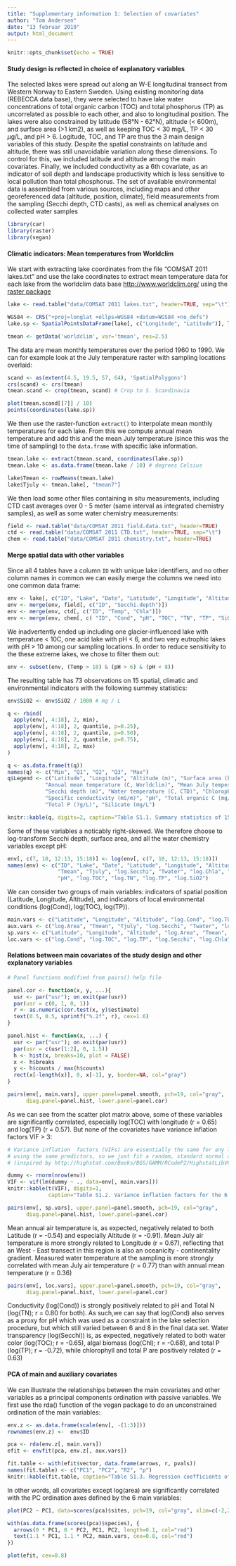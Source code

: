 ```yaml
---
title: "Supplementary information 1: Selection of covariates"
author: "Tom Andersen"
date: "13 februar 2019"
output: html_document
---
```


```r
knitr::opts_chunk$set(echo = TRUE)
```

#### Study design is reflected in choice of explanatory variables

The selected lakes were spread out along an W-E longitudinal transect from Western Norway to Eastern Sweden. Using existing monitoring data (REBECCA data base), they were selected to have lake water concentrations of total organic carbon (TOC) and total phosphorus (TP) as uncorrelated as possible to each other, and also to longitudinal position. The lakes were also constrained by latitude (58&deg;N - 62&deg;N), altitude (< 600m), and surface area (>1 km2), as well as keeping TOC < 30 mg/L, TP < 30 $\mu$g/L, and pH > 6. 
Logitude, TOC, and TP are thus the 3 main design variables of this study. Despite the spatial constraints on latitude and altitude, there was still unavoidable variation along these dimensions. To control for this, we included latitude and altitude among the main covariates. Finally, we included conductivity as a 6th covariate, as an indicator of soil depth and landscape productivity which is less sensitive to local pollution than  total phosphorus.
The set of available environmental data is assembled from various sources, including maps and other georeferenced data (altitude, position, climate), field measurements from the sampling (Secchi depth, CTD casts), as well as chemical analyses on collected water samples

```r
library(car)
library(raster)
library(vegan)
```


#### Climatic indicators: Mean temperatures from Worldclim

We start with extracting lake coordinates from the file "COMSAT 2011 lakes.txt" and use the lake coordinates to extract mean temperature data for each lake from the worldclim data base <http://www.worldclim.org/> using the [raster package](https://cran.r-project.org/web/packages/raster/index.html)

```r
lake <- read.table("data/COMSAT 2011 lakes.txt", header=TRUE, sep="\t")

WGS84 <- CRS("+proj=longlat +ellps=WGS84 +datum=WGS84 +no_defs")
lake.sp <- SpatialPointsDataFrame(lake[, c("Longitude", "Latitude")], lake, proj4string = WGS84)

tmean <- getData('worldclim', var='tmean', res=2.5)
```

The data are mean monthly temperatures over the period 1960 to 1990. We can for example look at the July temperature raster with sampling locations overlaid:

```r

scand <- as(extent(4.5, 19.5, 57, 64), 'SpatialPolygons')
crs(scand) <- crs(tmean)
tmean.scand <- crop(tmean, scand) # Crop to S. Scandinavia

plot(tmean.scand[[7]] / 10)
points(coordinates(lake.sp))
```

We then use the raster-function `extract()` to interpolate mean monthly temperatures for each lake. From this we compute annual mean temperature and add this and the mean July temperature (since this was the time of sampling) to the `data.frame` with specific lake information.

```r
tmean.lake <- extract(tmean.scand, coordinates(lake.sp))
tmean.lake <- as.data.frame(tmean.lake / 10) # degrees Celsius

lake$Tmean <- rowMeans(tmean.lake)
lake$Tjuly <- tmean.lake[, "tmean7"]
```

We then load some other files containing in situ measurements, including CTD cast averages over 0 - 5 meter (same interval as integrated chemistry samples), as well as some water chemistry measurements:

```r
field <- read.table("data/COMSAT 2011 field.data.txt", header=TRUE)
ctd <- read.table("data/COMSAT 2011 CTD.txt", header=TRUE, sep="\t")
chem <- read.table("data/COMSAT 2011 chemistry.txt", header=TRUE)
```

#### Merge spatial data with other variables

Since all 4 tables have a column `ID` with unique lake identifiers, and no other column names in common we can easily merge the columns we need into one common data frame:

```r
env <- lake[, c("ID", "Lake", "Date", "Latitude", "Longitude", "Altitude", "Area.km2", "Tmean", "Tjuly")]
env <- merge(env, field[, c("ID", "Secchi.depth")])
env <- merge(env, ctd[, c("ID", "Temp", "Chla")])
env <- merge(env, chem[, c( "ID", "Cond", "pH", "TOC", "TN", "TP", "SiO2")])
```

We inadvertently ended up including one glacier-influenced lake with temperature < 10C, one acid lake with pH < 6, and two very eutrophic lakes with pH > 10 among our sampling locations. In order to reduce sensitivity to the these extreme lakes, we chose to filter them out:

```r
env <- subset(env, (Temp > 10) & (pH > 6) & (pH < 8))
```

The resulting table has 73 observations on 15 spatial, climatic and environmental indicators with the following summey statistics:

```r
env$SiO2 <- env$SiO2 / 1000 # mg / L

q <- rbind(
  apply(env[, 4:18], 2, min),
  apply(env[, 4:18], 2, quantile, p=0.25),
  apply(env[, 4:18], 2, quantile, p=0.50),
  apply(env[, 4:18], 2, quantile, p=0.75),
  apply(env[, 4:18], 2, max)
)

q <- as.data.frame(t(q))
names(q) <- c("Min", "Q1", "Q2", "Q3", "Max")
q$Legend <- c("Latitude", "Longitude", "Altitude (m)", "Surface area (km2)",
            "Annual mean temperature (C, Worldclim)", "Mean July temperature (C, Worldclim)",
            "Secchi depth (m)", "Water temperature (C, CTD)", "Chlorophyll (in vivo, CTD)",
            "Specific conductivity (mS/m)", "pH", "Total organic C (mg/L)", "Total N (mg/L)",
            "Total P (?g/L)", "Silicate (mg/L")

knitr::kable(q, digits=2, caption="Table S1.1. Summary statistics of 15 relevant spatial, climatic, and environmental covariates (1st, 2nd (= median), 3rd quartiles, and maxima)")
```

Some of these variables a noticably right-skewed. We therefore choose to log-transform Secchi depth, surface area, and all the water chemistry variables except pH:

```r
env[, c(7, 10, 12:13, 15:18)] <- log(env[, c(7, 10, 12:13, 15:18)])
names(env) <- c("ID", "Lake", "Date", "Latitude", "Longitude", "Altitude", "log.Area",
                "Tmean", "Tjuly", "log.Secchi", "Twater", "log.Chla", "log.Cond",
                "pH", "log.TOC", "log.TN", "log.TP", "log.SiO2")
```

We can consider two groups of main variables: indicators of spatial position (Latitude, Longitude, Altitude), and indicators of local environmental conditions (log(Cond), log(TOC), log(TP)).

```r
main.vars <- c("Latitude", "Longitude", "Altitude", "log.Cond", "log.TOC", "log.TP")
aux.vars <- c("log.Area", "Tmean", "Tjuly", "log.Secchi", "Twater", "log.Chla", "pH", "log.TN", "log.SiO2")
sp.vars <- c("Latitude", "Longitude", "Altitude", "log.Area", "Tmean", "Tjuly", "Twater")
loc.vars <- c("log.Cond", "log.TOC", "log.TP", "log.Secchi", "log.Chla", "pH", "log.TN", "log.SiO2")
```

#### Relations between main covariates of the study design and other explanatory variables

```r

# Panel functions modified from pairs() help file

panel.cor <- function(x, y, ...){
  usr <- par("usr"); on.exit(par(usr))
  par(usr = c(0, 1, 0, 1))
  r <- as.numeric(cor.test(x, y)$estimate)
  text(0.5, 0.5, sprintf("%.2f", r), cex=1.6)
}

panel.hist <- function(x, ...) {
  usr <- par("usr"); on.exit(par(usr))
  par(usr = c(usr[1:2], 0, 1.5))
  h <- hist(x, breaks=10, plot = FALSE)
  x <- h$breaks
  y <- h$counts / max(h$counts)
  rect(x[-length(x)], 0, x[-1], y, border=NA, col="gray")
}  

pairs(env[, main.vars], upper.panel=panel.smooth, pch=19, col="gray",
      diag.panel=panel.hist, lower.panel=panel.cor)

```

As we can see from the scatter plot matrix above, some of these variables are significantly correlated, especially log(TOC) with longitude (r = 0.65) and log(TP) (r = 0.57). But none of the covariates have variance inflation factors VIF > 3:

```r

# Variance inflation  factors (VIFs) are essentially the same for any linear model 
# using the same predictors, so we just fit a random, standard normal as response
# (inspired by http://highstat.com/Books/BGS/GAMM/RCodeP2/HighstatLibV6.R)

dummy <- rnorm(nrow(env))
VIF <- vif(lm(dummy ~ ., data=env[, main.vars]))
knitr::kable(t(VIF), digits=1, 
             caption="Table S1.2. Variance inflation factors for the 6 main covariates")
```


```r
pairs(env[, sp.vars], upper.panel=panel.smooth, pch=19, col="gray", 
      diag.panel=panel.hist, lower.panel=panel.cor)
```

Mean annual air temperature is, as expected, negatively related to both Latitude (r = -0.54) and especially Altitude (r = -0.91). Mean July air temperature is more strongly related to Longitude (r = 0.67), reflecting that an West - East transect in this region is also an oceanicity - continentality gradient. Measured water temperature at the sampling is more strongly correlated with mean July air temperature (r = 0.77) than with annual mean temperature (r = 0.36)

```r
pairs(env[, loc.vars], upper.panel=panel.smooth, pch=19, col="gray", 
      diag.panel=panel.hist, lower.panel=panel.cor)
```

Conductivity (log(Cond)) is strongly positively related to pH and Total N (log(TN); r = 0.80 for both). As such,we can say that log(Cond) also serves as a proxy for pH which was used as a constraint in the lake selection procedure, but which still varied between 6 and 8 in the final data set. Water transparency (log(Secchi)) is, as expected, negatively related to both water color (log(TOC); r = -0.65),  algal biomass (log(Chl); r = -0.68), and total P (log(TP); r = -0.72), while chlorophyll and total P are positively related (r = 0.63)

#### PCA of main and auxiliary covariates

We can illustrate the relationships between the main covariates and other variables as a principal components ordination with passive variables. We first use the rda() function of the vegan package to do an unconstrained ordination of the main variables:

```r
env.z <- as.data.frame(scale(env[, -(1:3)]))
rownames(env.z) <-  env$ID

pca <- rda(env.z[, main.vars])
efit <- envfit(pca, env.z[, aux.vars])

```
```r

fit.table <- with(efit$vector, data.frame(arrows, r, pvals))
names(fit.table) <- c("PC1", "PC2", "R2", "p")
knitr::kable(fit.table, caption="Table S1.3. Regression coefficients of auxiliary covariates on principal component ordination axes (PC1 and PC2). R2 is the fraction of variance explained, while p is 999 permutation-based significance probability")

```

In other words, all covariates except log(area) are significantly correlated with the PC ordination axes defined by the 6 main variables:

```r
plot(PC2 ~ PC1, data=scores(pca)$sites, pch=19, col="gray", xlim=c(-2,2), ylim=c(-2,2))

with(as.data.frame(scores(pca)$species), {
  arrows(0 * PC1, 0 * PC2, PC1, PC2, length=0.1, col="red")
  text(1.1 * PC1, 1.1 * PC2, main.vars, cex=0.8, col="red")
}) 

plot(efit, cex=0.8)
```

